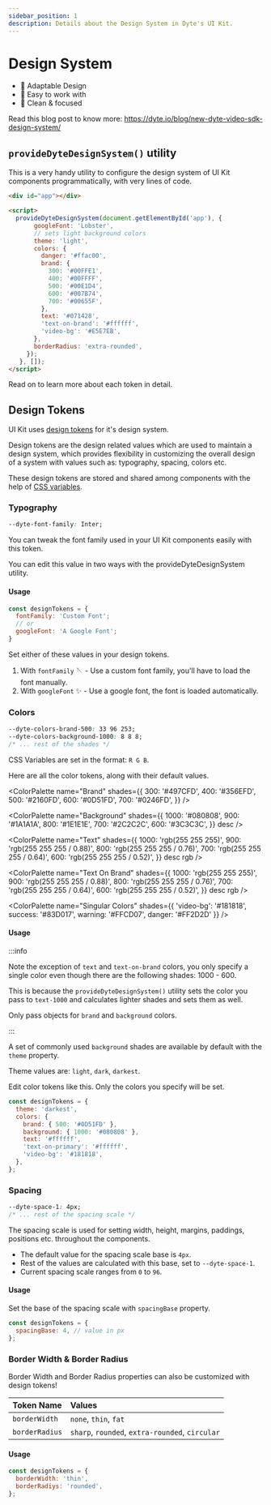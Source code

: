 ```yaml
---
sidebar_position: 1
description: Details about the Design System in Dyte's UI Kit.
---
```


# Design System

<ul className="emoji-list">
  <li>
    <span>🧱</span> Adaptable Design
  </li>
  <li>
    <span>💪</span> Easy to work with
  </li>
  <li>
    <span>🫧</span> Clean &amp; focused
  </li>
</ul>

Read this blog post to know more: https://dyte.io/blog/new-dyte-video-sdk-design-system/

## `provideDyteDesignSystem()` utility

This is a very handy utility to configure the design system of UI Kit components programmatically, with very lines of code.

```html
<div id="app"></div>

<script>
  provideDyteDesignSystem(document.getElementById('app'), {
       googleFont: 'Lobster',
       // sets light background colors
       theme: 'light',
       colors: {
         danger: '#ffac00',
         brand: {
           300: '#00FFE1',
           400: '#00FFFF',
           500: '#00E1D4',
           600: '#007B74',
           700: '#00655F',
         },
         text: '#071428',
         'text-on-brand': '#ffffff',
         'video-bg': '#E5E7EB',
       },
       borderRadius: 'extra-rounded',
     });
   }, []);
</script>
```

Read on to learn more about each token in detail.

## Design Tokens

UI Kit uses [design tokens](https://css-tricks.com/what-are-design-tokens/) for it's design system.

Design tokens are the design related values which are used to maintain a design system,
which provides flexibility in customizing the overall design of a system with values such as:
typography, spacing, colors etc.

These design tokens are stored and shared among components with the help of [CSS variables](https://developer.mozilla.org/en-US/docs/Web/CSS/Using_CSS_custom_properties).

### Typography

```css
--dyte-font-family: Inter;
```

You can tweak the font family used in your UI Kit components easily with this token.

You can edit this value in two ways with the provideDyteDesignSystem utility.

#### Usage

```js
const designTokens = {
  fontFamily: 'Custom Font';
  // or
  googleFont: 'A Google Font';
}
```

Set either of these values in your design tokens.

1. With `fontFamily` 🪡 - Use a custom font family, you'll have to load the font manually.
2. With `googleFont` ✨ - Use a google font, the font is loaded automatically.

### Colors

```css
--dyte-colors-brand-500: 33 96 253;
--dyte-colors-background-1000: 8 8 8;
/* ... rest of the shades */
```

CSS Variables are set in the format: `R G B`.

Here are all the color tokens, along with their default values.

<ColorPalette
  name="Brand"
  shades={{
    300: '#497CFD',
    400: '#356EFD',
    500: '#2160FD',
    600: '#0D51FD',
    700: '#0246FD',
  }}
/>

<ColorPalette
  name="Background"
  shades={{
    1000: '#080808',
    900: '#1A1A1A',
    800: '#1E1E1E',
    700: '#2C2C2C',
    600: '#3C3C3C',
  }}
  desc
/>

<ColorPalette
  name="Text"
  shades={{
    1000: 'rgb(255 255 255)',
    900: 'rgb(255 255 255 / 0.88)',
    800: 'rgb(255 255 255 / 0.76)',
    700: 'rgb(255 255 255 / 0.64)',
    600: 'rgb(255 255 255 / 0.52)',
  }}
  desc
  rgb
/>

<ColorPalette
  name="Text On Brand"
  shades={{
    1000: 'rgb(255 255 255)',
    900: 'rgb(255 255 255 / 0.88)',
    800: 'rgb(255 255 255 / 0.76)',
    700: 'rgb(255 255 255 / 0.64)',
    600: 'rgb(255 255 255 / 0.52)',
  }}
  desc
  rgb
/>

<ColorPalette
  name="Singular Colors"
  shades={{ 'video-bg': '#181818', success: '#83D017', warning: '#FFCD07', danger: '#FF2D2D' }}
/>

#### Usage

:::info

Note the exception of `text` and `text-on-brand` colors, you only specify a single color even though there are the following shades: 1000 - 600.

This is because the `provideDyteDesignSystem()` utility sets the color you pass to `text-1000` and calculates lighter shades and sets them as well.

Only pass objects for `brand` and `background` colors.

:::

A set of commonly used `background` shades are available by default with the `theme` property.

Theme values are: `light`, `dark`, `darkest`.

Edit color tokens like this.
Only the colors you specify will be set.

```js
const designTokens = {
  theme: 'darkest',
  colors: {
    brand: { 500: '#0D51FD' },
    background: { 1000: '#080808' },
    text: '#ffffff',
    'text-on-primary': '#ffffff',
    'video-bg': '#181818',
  },
};
```

### Spacing

```css
--dyte-space-1: 4px;
/* ... rest of the spacing scale */
```

The spacing scale is used for setting width, height, margins, paddings, positions etc. throughout the components.

- The default value for the spacing scale base is `4px`.
- Rest of the values are calculated with this base, set to `--dyte-space-1`.
- Current spacing scale ranges from `0` to `96`.

#### Usage

Set the base of the spacing scale with `spacingBase` property.

```js
const designTokens = {
  spacingBase: 4, // value in px
};
```

### Border Width & Border Radius

Border Width and Border Radius properties can also be customized with design tokens!

| Token Name     | Values                                          |
| :------------- | :---------------------------------------------- |
| `borderWidth`  | `none`, `thin`, `fat`                           |
| `borderRadius` | `sharp`, `rounded`, `extra-rounded`, `circular` |

#### Usage

```js
const designTokens = {
  borderWidth: 'thin',
  borderRadiys: 'rounded',
};
```
